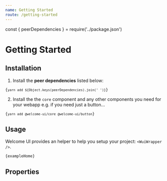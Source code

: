 ```yaml
---
name: Getting Started
route: /getting-started
---
```


const { peerDependencies } = require('../package.json')

# Getting Started

## Installation

1. Install the **peer dependencies** listed below:

<Code language="bash" isCopyable>{`yarn add ${Object.keys(peerDependencies).join(' ')}`}</Code>

2. Install the the `core` component and any other components you need for your webapp e.g. if you need just a button…

<Code language="bash" isCopyable>{`yarn add @welcome-ui/core @welcome-ui/button`}</Code>

## Usage

Welcome UI provides an helper to help you setup your project: `<WuiWrapper />`.

<Code>{exampleHome}</Code>

## Properties

<Props of={WuiWrapper} />
